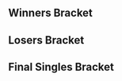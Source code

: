 {{DISPLAYTITLE:Shuffle: Battle of the Midwest: ''Melee'' Singles Bracket}}{{BracketMatchSMWDisambig |oldtags=Atlas |newtags=Atlas (US)}}
{{Shuffle Battle of the Midwest Melee Tabs |This=3}}{{SetGame|melee}}
==Winners Bracket==
{{64DEWBracketA
|tourneylink=Shuffle/Battle of the Midwest/Melee
|tourneyname=Shuffle: Battle of the Midwest
|r1m1p1=The Moon |r1m1p1flag=us |r1m1p1score=2 |r1m1win=1
|r1m1p2=Moy |r1m1p2flag=us |r1m1p2score=0
|r1m2p1=Moriarty |r1m2p1flag=us |r1m2p1score=2 |r1m2win=1
|r1m2p2=White Lightning |r1m2p2flag=se |r1m2p2score=0
|r1m3p1=Boyd |r1m3p1flag=us |r1m3p1score=2 |r1m3win=1
|r1m3p2=Decaf |r1m3p2flag=us |r1m3p2score=0
|r1m4p1=Zetts |r1m4p1flag=us |r1m4p1score=0 |r1m4win=2
|r1m4p2=Padre |r1m4p2flag=ca |r1m4p2score=2
|r1m5p1=iBDW |r1m5p1flag=us |r1m5p1score=2 |r1m5win=1
|r1m5p2=Joeycrzl |r1m5p2flag=us |r1m5p2score=0
|r1m6p1=Snap |r1m6p1flag=us |r1m6p1score=2 |r1m6win=1
|r1m6p2=Jskee |r1m6p2flag=us |r1m6p2score=0
|r1m7p1=Anther |r1m7p1flag=us |r1m7p1score=2 |r1m7win=1
|r1m7p2=Dr. Greenthumb |r1m7p2flag=us |r1m7p2score=1
|r1m8p1=Figment |r1m8p1flag=us |r1m8p1score=2 |r1m8win=1
|r1m8p2=notMitch |r1m8p2flag=us |r1m8p2score=0

|r1m9p1=4% |r1m9p1flag=us |r1m9p1score=2 |r1m9win=1
|r1m9p2=Signd0g |r1m9p2flag=us |r1m9p2score=0
|r1m10p1=R&R |r1m10p1flag=us |r1m10p1score=1 |r1m10win=2
|r1m10p2=Grognar |r1m10p2flag=us |r1m10p2score=2
|r1m11p1=Cob |r1m11p1flag=us |r1m11p1score=2 |r1m11win=1
|r1m11p2=Crawshaw |r1m11p2flag=us |r1m11p2score=0
|r1m12p1=Milhous |r1m12p1flag=us |r1m12p1score=1 |r1m12win=2
|r1m12p2=techboy |r1m12p2flag=us |r1m12p2score=2
|r1m13p1=Hanky Panky |r1m13p1flag=us |r1m13p1score=2 |r1m13win=1
|r1m13p2=Danilo |r1m13p2flag=us |r1m13p2score=0
|r1m14p1=Village Mascot |r1m14p1flag=us |r1m14p1score=1 |r1m14win=2
|r1m14p2=Switch |r1m14p2flag=us |r1m14p2score=2
|r1m15p1=Amida |r1m15p1flag=us |r1m15p1score=2 |r1m15win=1
|r1m15p2=Sp1nda |r1m15p2flag=us |r1m15p2score=0
|r1m16p1=Shenanagans |r1m16p1flag=us |r1m16p1score=2 |r1m16win=1
|r1m16p2=Cablebox |r1m16p2flag=us |r1m16p2score=0

|r1m17p1=Lucky |r1m17p1flag=us |r1m17p1score=2 |r1m17win=1
|r1m17p2=Atlas |r1m17p2flag=us |r1m17p2score=1
|r1m18p1=CocoThunder |r1m18p1flag=us |r1m18p1score=1 |r1m18win=2
|r1m18p2=Iggy |r1m18p2flag=us |r1m18p2score=2
|r1m19p1=Papa |r1m19p1flag=us |r1m19p1score=2 |r1m19win=1
|r1m19p2=Beegs |r1m19p2flag=us |r1m19p2score=0
|r1m20p1=Tranimal |r1m20p1flag=ca |r1m20p1score=2 |r1m20win=1
|r1m20p2=surf's up. hail satan. |r1m20p2flag=us |r1m20p2score=1
|r1m21p1=TheRealThing |r1m21p1flag=us |r1m21p1score=2 |r1m21win=1
|r1m21p2=Gabe |r1m21p2flag=ca |r1m21p2score=0
|r1m22p1=Deep Fox |r1m22p1flag=us |r1m22p1score=2 |r1m22win=1
|r1m22p2=paradigm |r1m22p2flag=us |r1m22p2score=0
|r1m23p1=Cal |r1m23p1flag=us |r1m23p1score=2 |r1m23win=1
|r1m23p2=FendrickLamar |r1m23p2flag=us |r1m23p2score=0
|r1m24p1=.Ðempt |r1m24p1flag=us |r1m24p1score=2 |r1m24win=1
|r1m24p2=GibS |r1m24p2flag=us |r1m24p2score=0

|r1m25p1=Drephen |r1m25p1flag=us |r1m25p1score=2 |r1m25win=1
|r1m25p2=Ferriswheel |r1m25p2flag=us |r1m25p2score=0
|r1m26p1=Worth |r1m26p1flag=us |r1m26p1score=0 |r1m26win=2
|r1m26p2=Aidan |r1m26p2flag=us |r1m26p2score=2
|r1m27p1=tm |r1m27p1flag=us |r1m27p1score=2 |r1m27win=1
|r1m27p2=K-TEL |r1m27p2flag=us |r1m27p2score=0
|r1m28p1=Holiday |r1m28p1flag=us |r1m28p1score=1 |r1m28win=2
|r1m28p2=AC |r1m28p2flag=us |r1m28p2score=2
|r1m29p1=Legend |r1m29p1flag=ca |r1m29p1score=2 |r1m29win=1
|r1m29p2=Zwzn |r1m29p2flag=us |r1m29p2score=0
|r1m30p1=Suidt |r1m30p1flag=us |r1m30p1score=2 |r1m30win=1
|r1m30p2=C# |r1m30p2flag=us |r1m30p2score=0
|r1m31p1=Fizzle_Boy |r1m31p1flag=us |r1m31p1score=2 |r1m31win=1
|r1m31p2=Dirtboy |r1m31p2flag=us |r1m31p2score=0
|r1m32p1=mudkyp |r1m32p1flag=us |r1m32p1score=1 |r1m32win=2
|r1m32p2=Freky |r1m32p2flag=us |r1m32p2score=2

|r2m1p1=The Moon |r2m1p1flag=us |r2m1p1score=2 |r2m1win=1
|r2m1p2=Moriarty |r2m1p2flag=us |r2m1p2score=0
|r2m2p1=Boyd |r2m2p1flag=us |r2m2p1score=1 |r2m2win=2
|r2m2p2=Padre |r2m2p2flag=ca |r2m2p2score=2
|r2m3p1=iBDW |r2m3p1flag=us |r2m3p1score=2 |r2m3win=1
|r2m3p2=Snap |r2m3p2flag=us |r2m3p2score=0
|r2m4p1=Anther |r2m4p1flag=us |r2m4p1score=2 |r2m4win=1
|r2m4p2=Figment |r2m4p2flag=us |r2m4p2score=0
|r2m5p1=4% |r2m5p1flag=us |r2m5p1score=2 |r2m5win=1
|r2m5p2=Grognar |r2m5p2flag=us |r2m5p2score=0

|r2m6p1=Cob |r2m6p1flag=us |r2m6p1score=2 |r2m6win=1
|r2m6p2=techboy |r2m6p2flag=us |r2m6p2score=0
|r2m6p1char1=peach |r2m6p2char1=ic |r2m6p1stock1=2 |r2m6p2stock1=0 |r2m6win1=1 |r2m6stage1=Battlefield
|r2m6p1char2=peach |r2m6p2char2=ic |r2m6p1stock2=1 |r2m6p2stock2=0 |r2m6win2=1 |r2m6stage2=Yoshi's Story
|r2m6date=April 1, 2017

|r2m7p1=Hanky Panky |r2m7p1flag=us |r2m7p1score=2 |r2m7win=1
|r2m7p2=Switch |r2m7p2flag=us |r2m7p2score=0
|r2m8p1=Amida |r2m8p1flag=us |r2m8p1score=2 |r2m8win=1
|r2m8p2=Shenanagans |r2m8p2flag=us |r2m8p2score=0
|r2m9p1=Lucky |r2m9p1flag=us |r2m9p1score=2 |r2m9win=1
|r2m9p2=Iggy |r2m9p2flag=us |r2m9p2score=1
|r2m10p1=Papa |r2m10p1flag=us |r2m10p1score=0 |r2m10win=2
|r2m10p2=Tranimal |r2m10p2flag=ca |r2m10p2score=2
|r2m11p1=TheRealThing |r2m11p1flag=us |r2m11p1score=2 |r2m11win=1
|r2m11p2=Deep Fox |r2m11p2flag=us |r2m11p2score=1
|r2m12p1=Cal |r2m12p1flag=us |r2m12p1score=2 |r2m12win=1
|r2m12p2=.Ðempt |r2m12p2flag=us |r2m12p2score=1
|r2m13p1=Drephen |r2m13p1flag=us |r2m13p1score=2 |r2m13win=1
|r2m13p2=Aidan |r2m13p2flag=us |r2m13p2score=0
|r2m14p1=tm |r2m14p1flag=us |r2m14p1score=2 |r2m14win=1
|r2m14p2=AC |r2m14p2flag=us |r2m14p2score=0
|r2m15p1=Legend |r2m15p1flag=ca |r2m15p1score=2 |r2m15win=1
|r2m15p2=Suidt |r2m15p2flag=us |r2m15p2score=0
|r2m16p1=Fizzle_Boy |r2m16p1flag=us |r2m16p1score=2 |r2m16win=1
|r2m16p2=Freky |r2m16p2flag=us |r2m16p2score=0

|r3m1p1=The Moon |r3m1p1flag=us |r3m1p1score=2 |r3m1win=1
|r3m1p2=Padre |r3m1p2flag=ca |r3m1p2score=1
|r3m2p1=iBDW |r3m2p1flag=us |r3m2p1score=2 |r3m2win=1
|r3m2p2=Anther |r3m2p2flag=us |r3m2p2score=0
|r3m3p1=4% |r3m3p1flag=us |r3m3p1score=2 |r3m3win=1
|r3m3p2=Cob |r3m3p2flag=us |r3m3p2score=0
|r3m4p1=Hanky Panky |r3m4p1flag=us |r3m4p1score=2 |r3m4win=1
|r3m4p2=Amida |r3m4p2flag=us |r3m4p2score=0
|r3m5p1=Lucky |r3m5p1flag=us |r3m5p1score=2 |r3m5win=1
|r3m5p2=Tranimal |r3m5p2flag=ca |r3m5p2score=0
|r3m6p1=TheRealThing |r3m6p1flag=us |r3m6p1score=2 |r3m6win=1
|r3m6p2=Cal |r3m6p2flag=us |r3m6p2score=0
|r3m7p1=Drephen |r3m7p1flag=us |r3m7p1score=2 |r3m7win=1
|r3m7p2=tm |r3m7p2flag=us |r3m7p2score=0
|r3m8p1=Legend |r3m8p1flag=ca |r3m8p1score=0 |r3m8win=2
|r3m8p2=Fizzle_Boy |r3m8p2flag=us |r3m8p2score=2

|r4m1p1=The Moon |r4m1p1flag=us |r4m1p1score=2 |r4m1win=1
|r4m1p2=iBDW |r4m1p2flag=us |r4m1p2score=0
|r4m2p1=4% |r4m2p1flag=us |r4m2p1score=0 |r4m2win=2
|r4m2p2=Hanky Panky |r4m2p2flag=us |r4m2p2score=2
|r4m3p1=Lucky |r4m3p1flag=us |r4m3p1score=2 |r4m3win=1
|r4m3p2=TheRealThing |r4m3p2flag=us |r4m3p2score=1
|r4m4p1=Drephen |r4m4p1flag=us |r4m4p1score=2 |r4m4win=1
|r4m4p2=Fizzle_Boy |r4m4p2flag=us |r4m4p2score=1

|r5m1p1=The Moon |r5m1p1flag=us |r5m1p1score=3 |r5m1win=1
|r5m1p2=Hanky Panky |r5m1p2flag=us |r5m1p2score=0
|r5m1p1char1=marth |r5m1p2char1=peach |r5m1p1stock1=2 |r5m1p2stock1=0 |r5m1win1=1 |r5m1stage1=Battlefield
|r5m1p1char2=marth |r5m1p2char2=peach |r5m1p1stock2=1 |r5m1p2stock2=0 |r5m1win2=1 |r5m1stage2=Dream Land
|r5m1p1char3=marth |r5m1p2char3=peach |r5m1p1stock3=1 |r5m1p2stock3=0 |r5m1win3=1 |r5m1stage3=Dream Land
|r5m1date=April 2, 2017

|r5m2p1=Lucky |r5m2p1flag=us |r5m2p1score=3 |r5m2win=1
|r5m2p2=Drephen |r5m2p2flag=us |r5m2p2score=1
|r5m2p1char1=fox |r5m2p2char1=sheik |r5m2p1stock1=0 |r5m2p2stock1=1 |r5m2win1=2 |r5m2stage1=Dream Land
|r5m2p1char2=fox |r5m2p2char2=sheik |r5m2p1stock2=2 |r5m2p2stock2=0 |r5m2win2=1 |r5m2stage2=Pokémon Stadium
|r5m2p1char3=fox |r5m2p2char3=sheik |r5m2p1stock3=1 |r5m2p2stock3=0 |r5m2win3=1 |r5m2stage3=Fountain of Dreams
|r5m2p1char4=fox |r5m2p2char4=sheik |r5m2p1stock4=1 |r5m2p2stock4=0 |r5m2win4=1 |r5m2stage4=Fountain of Dreams
|r5m2date=April 2, 2017
}}

==Losers Bracket==
{{64DELBracketSmwA
|tourneylink=Shuffle/Battle of the Midwest/Melee
|tourneyname=Shuffle: Battle of the Midwest
|l1placement=49-64
|l2placement=33-48
|l3placement=25-32
|l4placement=17-24
|l5placement=13-16
|l6placement=9-12
|l7placement=7-8
|l8placement=5-6

|l1m1p1=Moy |l1m1p1flag=us |l1m1p1score=2 |l1m1win=1
|l1m1p2=White Lightning |l1m1p2flag=se |l1m1p2score=0
|l1m2p1=Decaf |l1m2p1flag=us |l1m2p1score=0 |l1m2win=2
|l1m2p2=Zetts |l1m2p2flag=us |l1m2p2score=2
|l1m3p1=Joeycrzl |l1m3p1flag=us |l1m3p1score=2 |l1m3win=1
|l1m3p2=Jskee |l1m3p2flag=us |l1m3p2score=1
|l1m4p1=Dr. Greenthumb |l1m4p1flag=us |l1m4p1score=2 |l1m4win=1
|l1m4p2=notMitch |l1m4p2flag=us |l1m4p2score=0
|l1m5p1=Signd0g |l1m5p1flag=us |l1m5p1score=2 |l1m5win=1
|l1m5p2=R&R |l1m5p2flag=us |l1m5p2score=0
|l1m6p1=Crawshaw |l1m6p1flag=us |l1m6p1score=1 |l1m6win=2
|l1m6p2=Milhous |l1m6p2flag=us |l1m6p2score=2
|l1m7p1=Danilo |l1m7p1flag=us |l1m7p1score=0 |l1m7win=2
|l1m7p2=Village Mascot |l1m7p2flag=us |l1m7p2score=2
|l1m8p1=Sp1nda |l1m8p1flag=us |l1m8p1score=1 |l1m8win=2
|l1m8p2=Cablebox |l1m8p2flag=us |l1m8p2score=2
|l1m9p1=Atlas |l1m9p1flag=us |l1m9p1score=0 |l1m9win=2
|l1m9p2=CocoThunder |l1m9p2flag=us |l1m9p2score=2
|l1m10p1=Beegs |l1m10p1flag=us |l1m10p1score=2 |l1m10win=1
|l1m10p2=surf's up. hail satan. |l1m10p2flag=us |l1m10p2score=1
|l1m11p1=Gabe |l1m11p1flag=ca |l1m11p1score=0 |l1m11win=2
|l1m11p2=paradigm |l1m11p2flag=us |l1m11p2score=2
|l1m12p1=FendrickLamar |l1m12p1flag=us |l1m12p1score=2 |l1m12win=1
|l1m12p2=GibS |l1m12p2flag=us |l1m12p2score=0
|l1m13p1=Ferriswheel |l1m13p1flag=us |l1m13p1score=2 |l1m13win=1
|l1m13p2=Worth |l1m13p2flag=us |l1m13p2score=1
|l1m14p1=K-TEL |l1m14p1flag=us |l1m14p1score=0 |l1m14win=2
|l1m14p2=Holiday |l1m14p2flag=us |l1m14p2score=2
|l1m15p1=Zwzn |l1m15p1flag=us |l1m15p1score=0 |l1m15win=2
|l1m15p2=C# |l1m15p2flag=us |l1m15p2score=2
|l1m16p1=Dirtboy |l1m16p1flag=us |l1m16p1score=2 |l1m16win=1
|l1m16p2=mudkyp |l1m16p2flag=us |l1m16p2score=1

|l2m1p1=Freky |l2m1p1flag=us |l2m1p1score=0 |l2m1win=2
|l2m1p2=Moy |l2m1p2flag=us |l2m1p2score=2
|l2m2p1=Suidt |l2m2p1flag=us |l2m2p1score=0 |l2m2win=2
|l2m2p2=Zetts |l2m2p2flag=us |l2m2p2score=2
|l2m3p1=AC |l2m3p1flag=us |l2m3p1score=1 |l2m3win=2
|l2m3p2=Joeycrzl |l2m3p2flag=us |l2m3p2score=2
|l2m4p1=Aidan |l2m4p1flag=us |l2m4p1score=2 |l2m4win=1
|l2m4p2=Dr. Greenthumb |l2m4p2flag=us |l2m4p2score=0
|l2m5p1=.Ðempt |l2m5p1flag=us |l2m5p1score=2 |l2m5win=1
|l2m5p2=Signd0g |l2m5p2flag=us |l2m5p2score=1
|l2m6p1=Deep Fox |l2m6p1flag=us |l2m6p1score=2 |l2m6win=1
|l2m6p2=Milhous |l2m6p2flag=us |l2m6p2score=0
|l2m7p1=Papa |l2m7p1flag=us |l2m7p1score=2 |l2m7win=1
|l2m7p2=Village Mascot |l2m7p2flag=us |l2m7p2score=0
|l2m8p1=Iggy |l2m8p1flag=us |l2m8p1score=2 |l2m8win=1
|l2m8p2=Cablebox |l2m8p2flag=us |l2m8p2score=0
|l2m9p1=Shenanagans |l2m9p1flag=us |l2m9p1score=2 |l2m9win=1
|l2m9p2=CocoThunder |l2m9p2flag=us |l2m9p2score=0
|l2m10p1=Switch |l2m10p1flag=us |l2m10p1score=2 |l2m10win=1
|l2m10p2=Beegs |l2m10p2flag=us |l2m10p2score=1
|l2m11p1=techboy |l2m11p1flag=us |l2m11p1score=2 |l2m11win=1
|l2m11p2=paradigm |l2m11p2flag=us |l2m11p2score=0
|l2m12p1=Grognar |l2m12p1flag=us |l2m12p1score=1 |l2m12win=2
|l2m12p2=FendrickLamar |l2m12p2flag=us |l2m12p2score=2
|l2m13p1=Figment |l2m13p1flag=us |l2m13p1score=2 |l2m13win=1
|l2m13p2=Ferriswheel |l2m13p2flag=us |l2m13p2score=1
|l2m14p1=Snap |l2m14p1flag=us |l2m14p1score=2 |l2m14win=1
|l2m14p2=Holiday |l2m14p2flag=us |l2m14p2score=1

|l2m15p1=Boyd |l2m15p1flag=us |l2m15p1score=2 |l2m15win=1
|l2m15p2=C# |l2m15p2flag=us |l2m15p2score=0
|l2m15p1char1=ic |l2m15p2char1=sheik |l2m15p1stock1=2 |l2m15p2stock1=0 |l2m15win1=1 |l2m15stage1=Fountain of Dreams
|l2m15p1char2=ic |l2m15p2char2=zelda |l2m15p1stock2=2 |l2m15p2stock2=0 |l2m15win2=1 |l2m15stage2=Pokémon Stadium
|l2m15date=April 1, 2017

|l2m16p1=Moriarty |l2m16p1flag=us |l2m16p1score=0 |l2m16win=2
|l2m16p2=Dirtboy |l2m16p2flag=us |l2m16p2score=2

|l3m1p1=Moy |l3m1p1flag=us |l3m1p1score=0 |l3m1win=2
|l3m1p2=Zetts |l3m1p2flag=us |l3m1p2score=2
|l3m2p1=Joeycrzl |l3m2p1flag=us |l3m2p1score=2 |l3m2win=1
|l3m2p2=Aidan |l3m2p2flag=us |l3m2p2score=0
|l3m3p1=.Ðempt |l3m3p1flag=us |l3m3p1score=2 |l3m3win=1
|l3m3p2=Deep Fox |l3m3p2flag=us |l3m3p2score=1
|l3m4p1=Papa |l3m4p1flag=us |l3m4p1score=0 |l3m4win=2
|l3m4p2=Iggy |l3m4p2flag=us |l3m4p2score=2
|l3m5p1=Shenanagans |l3m5p1flag=us |l3m5p1score=0 |l3m5win=2
|l3m5p2=Switch |l3m5p2flag=us |l3m5p2score=2
|l3m6p1=techboy |l3m6p1flag=us |l3m6p1score=2 |l3m6win=1
|l3m6p2=FendrickLamar |l3m6p2flag=us |l3m6p2score=0
|l3m7p1=Figment |l3m7p1flag=us |l3m7p1score={{win}} |l3m7win=1
|l3m7p2=Snap |l3m7p2flag=us |l3m7p2score=DQ
|l3m8p1=Boyd |l3m8p1flag=us |l3m8p1score=2 |l3m8win=1
|l3m8p2=Dirtboy |l3m8p2flag=us |l3m8p2score=1

|l4m1p1=Amida |l4m1p1flag=us |l4m1p1score=2 |l4m1win=1
|l4m1p2=Zetts |l4m1p2flag=us |l4m1p2score=0
|l4m2p1=Cob |l4m2p1flag=us |l4m2p1score=2 |l4m2win=1
|l4m2p2=Joeycrzl |l4m2p2flag=us |l4m2p2score=0
|l4m3p1=Anther |l4m3p1flag=us |l4m3p1score=2 |l4m3win=1
|l4m3p2=.Ðempt |l4m3p2flag=us |l4m3p2score=0
|l4m4p1=Padre |l4m4p1flag=ca |l4m4p1score=2 |l4m4win=1
|l4m4p2=Iggy |l4m4p2flag=us |l4m4p2score=1
|l4m5p1=Legend |l4m5p1flag=ca |l4m5p1score=2 |l4m5win=1
|l4m5p2=Switch |l4m5p2flag=us |l4m5p2score=1
|l4m6p1=tm |l4m6p1flag=us |l4m6p1score=2 |l4m6win=1
|l4m6p2=techboy |l4m6p2flag=us |l4m6p2score=1
|l4m7p1=Cal |l4m7p1flag=us |l4m7p1score=2 |l4m7win=1
|l4m7p2=Figment |l4m7p2flag=us |l4m7p2score=1
|l4m8p1=Tranimal |l4m8p1flag=ca |l4m8p1score=0 |l4m8win=2
|l4m8p2=Boyd |l4m8p2flag=us |l4m8p2score=2

|l5m1p1=Amida |l5m1p1flag=us |l5m1p1score=2 |l5m1win=1
|l5m1p2=Cob |l5m1p2flag=us |l5m1p2score=0
|l5m2p1=Anther |l5m2p1flag=us |l5m2p1score=2 |l5m2win=1
|l5m2p2=Padre |l5m2p2flag=ca |l5m2p2score=0
|l5m3p1=Legend |l5m3p1flag=ca |l5m3p1score=2 |l5m3win=1
|l5m3p2=tm |l5m3p2flag=us |l5m3p2score=0
|l5m4p1=Cal |l5m4p1flag=us |l5m4p1score=2 |l5m4win=1
|l5m4p2=Boyd |l5m4p2flag=us |l5m4p2score=1

|l6m1p1=TheRealThing |l6m1p1flag=us |l6m1p1score=2 |l6m1win=1
|l6m1p2=Amida |l6m1p2flag=us |l6m1p2score=0
|l6m2p1=Fizzle_Boy |l6m2p1flag=us |l6m2p1score=2 |l6m2win=1
|l6m2p2=Anther |l6m2p2flag=us |l6m2p2score=1
|l6m3p1=iBDW |l6m3p1flag=us |l6m3p1score=2 |l6m3win=1
|l6m3p2=Legend |l6m3p2flag=ca |l6m3p2score=0
|l6m4p1=4% |l6m4p1flag=us |l6m4p1score=0 |l6m4win=2
|l6m4p2=Cal |l6m4p2flag=us |l6m4p2score=2

|l7m1p1=TheRealThing |l7m1p1flag=us |l7m1p1score=0 |l7m1win=2
|l7m1p2=Fizzle_Boy |l7m1p2flag=us |l7m1p2score=3
|l7m1p1char1=falco |l7m1p2char1=jigglypuff |l7m1p1stock1=0 |l7m1p2stock1=1 |l7m1win1=2 |l7m1stage1=Final Destination
|l7m1p1char2=falco |l7m1p2char2=jigglypuff |l7m1p1stock2=0 |l7m1p2stock2=1 |l7m1win2=2 |l7m1stage2=Yoshi's Story
|l7m1p1char3=falco |l7m1p2char3=jigglypuff |l7m1p1stock3=0 |l7m1p2stock3=1 |l7m1win3=2 |l7m1stage3=Yoshi's Story
|l7m1date=April 2, 2017

|l7m2p1=iBDW |l7m2p1flag=us |l7m2p1score=3 |l7m2win=1
|l7m2p2=Cal |l7m2p2flag=us |l7m2p2score=0

|l8m1p1=Hanky Panky |l8m1p1flag=us |l8m1p1score=3 |l8m1win=1
|l8m1p2=Fizzle_Boy |l8m1p2flag=us |l8m1p2score=0
|l8m1p1char1=peach |l8m1p2char1=jigglypuff |l8m1p1stock1=2 |l8m1p2stock1=0 |l8m1win1=1 |l8m1stage1=Battlefield
|l8m1p1char2=peach |l8m1p2char2=jigglypuff |l8m1p1stock2=1 |l8m1p2stock2=0 |l8m1win2=1 |l8m1stage2=Dream Land
|l8m1p1char3=peach |l8m1p2char3=jigglypuff |l8m1p1stock3=1 |l8m1p2stock3=0 |l8m1win3=1 |l8m1stage3=Dream Land
|l8m1date=April 2, 2017

|l8m2p1=Drephen |l8m2p1flag=us |l8m2p1score=1 |l8m2win=2
|l8m2p2=iBDW |l8m2p2flag=us |l8m2p2score=3
|l8m2p1char1=sheik |l8m2p2char1=fox |l8m2p1stock1=0 |l8m2p2stock1=2 |l8m2win1=2 |l8m2stage1=Battlefield
|l8m2p1char2=sheik |l8m2p2char2=fox |l8m2p1stock2=0 |l8m2p2stock2=2 |l8m2win2=2 |l8m2stage2=Dream Land
|l8m2p1char3=sheik |l8m2p2char3=fox |l8m2p1stock3=2 |l8m2p2stock3=0 |l8m2win3=1 |l8m2stage3=Fountain of Dreams
|l8m2p1char4=sheik |l8m2p2char4=fox |l8m2p1stock4=0 |l8m2p2stock4=2 |l8m2win4=2 |l8m2stage4=Pokémon Stadium
|l8m2date=April 2, 2017
}}
<onlyinclude>
==Final Singles Bracket==
{{DEFinalSmwBracket
|tourneylink=Shuffle/Battle of the Midwest/Melee
|tourneyname=Shuffle: Battle of the Midwest
|l1placement=4
|r2placement=3
|r3loserplacement=2
|r3winnerplacement=1
|column-width=180
|column-width-finals=270
|export_score=true

<!-- FROM WINNERS -->
|r1m1p1=The Moon |r1m1p1flag=us |r1m1p1score=3
|r1m1p2=Lucky |r1m1p2flag=us |r1m1p2score=1
|r1m1win=1
|r1m1p1char1=marth |r1m1p2char1=fox |r1m1p1stock1=0 |r1m1p2stock1=2 |r1m1win1=2 |r1m1stage1=Yoshi's Story
|r1m1p1char2=marth |r1m1p2char2=fox |r1m1p1stock2=1 |r1m1p2stock2=0 |r1m1win2=1 |r1m1stage2=Battlefield
|r1m1p1char3=marth |r1m1p2char3=fox |r1m1p1stock3=1 |r1m1p2stock3=0 |r1m1win3=1 |r1m1stage3=Dream Land
|r1m1p1char4=marth |r1m1p2char4=fox |r1m1p1stock4=1 |r1m1p2stock4=0 |r1m1win4=1 |r1m1stage4=Dream Land
|r1m1date=April 2, 2017

<!-- FROM LOSERS -->
|l1m1p1=Hanky Panky |l1m1p1flag=us |l1m1p1score=0
|l1m1p2=iBDW |l1m1p2flag=us |l1m1p2score=3
|l1m1win=2
|l1m1p1char1=peach |l1m1p2char1=fox |l1m1p1stock1=0 |l1m1p2stock1=1 |l1m1win1=2 |l1m1stage1=Battlefield
|l1m1p1char2=peach |l1m1p2char2=fox |l1m1p1stock2=0 |l1m1p2stock2=2 |l1m1win2=2 |l1m1stage2=Fountain of Dreams
|l1m1p1char3=peach |l1m1p2char3=fox |l1m1p1stock3=0 |l1m1p2stock3=3 |l1m1win3=2 |l1m1stage3=Fountain of Dreams
|l1m1date=April 2, 2017

<!-- LOSERS FINALS -->
|r2m1p1=Lucky |r2m1p1flag=us |r2m1p1score=3
|r2m1p2=iBDW |r2m1p2flag=us |r2m1p2score=2
|r2m1win=1
|r2m1p1char1=fox |r2m1p2char1=fox |r2m1p1stock1=0 |r2m1p2stock1=2 |r2m1win1=2 |r2m1stage1=Battlefield
|r2m1p1char2=fox |r2m1p2char2=fox |r2m1p1stock2=0 |r2m1p2stock2=1 |r2m1win2=2 |r2m1stage2=Pokémon Stadium
|r2m1p1char3=fox |r2m1p2char3=fox |r2m1p1stock3=2 |r2m1p2stock3=0 |r2m1win3=1 |r2m1stage3=Pokémon Stadium
|r2m1p1char4=fox |r2m1p2char4=fox |r2m1p1stock4=1 |r2m1p2stock4=0 |r2m1win4=1 |r2m1stage4=Yoshi's Story
|r2m1p1char5=fox |r2m1p2char5=fox |r2m1p1stock5=1 |r2m1p2stock5=0 |r2m1win5=1 |r2m1stage5=Yoshi's Story
|r2m1date=April 2, 2017

<!-- GRAND FINALS -->
|r3m1p1=The Moon |r3m1p1flag=us |r3m1p1score=2 |r3m2p1score=3
|r3m1p2=Lucky |r3m1p2flag=us |r3m1p2score=3 |r3m2p2score=1
|r3m1win=1
|r3m1p1char1=marth |r3m1p2char1=fox |r3m1p1stock1=2 |r3m1p2stock1=0 |r3m1win1=1 |r3m1stage1=Battlefield
|r3m1p1char2=marth |r3m1p2char2=fox |r3m1p1stock2=0 |r3m1p2stock2=2 |r3m1win2=2 |r3m1stage2=Yoshi's Story
|r3m1p1char3=marth |r3m1p2char3=fox |r3m1p1stock3=1 |r3m1p2stock3=0 |r3m1win3=1 |r3m1stage3=Final Destination
|r3m1p1char4=marth |r3m1p2char4=fox |r3m1p1stock4=0 |r3m1p2stock4=1 |r3m1win4=2 |r3m1stage4=Dream Land
|r3m1p1char5=marth |r3m1p2char5=fox |r3m1p1stock5=0 |r3m1p2stock5=2 |r3m1win5=2 |r3m1stage5=Fountain of Dreams

|r3m2p1char1=marth |r3m2p2char1=fox |r3m2p1stock1=1 |r3m2p2stock1=0 |r3m2win1=1 |r3m2stage1=Battlefield
|r3m2p1char2=marth |r3m2p2char2=fox |r3m2p1stock2=0 |r3m2p2stock2=3 |r3m2win2=2 |r3m2stage2=Dream Land
|r3m2p1char3=marth |r3m2p2char3=fox |r3m2p1stock3=1 |r3m2p2stock3=0 |r3m2win3=1 |r3m2stage3=Final Destination
|r3m2p1char4=marth |r3m2p2char4=fox |r3m2p1stock4=1 |r3m2p2stock4=0 |r3m2win4=1 |r3m2stage4=Fountain of Dreams
|r3m1date=April 2, 2017
}}
</onlyinclude>
